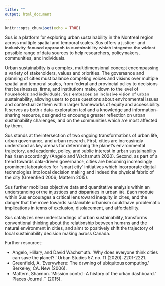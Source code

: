 ```yaml
---
title: ""
output: html_document
---
```


```r
knitr::opts_chunk$set(echo = TRUE)
```

Sus is a platform for exploring urban sustainability in the Montreal region across multiple spatial and temporal scales. Sus offers a justice- and inclusivity-focused approach to sustainability which integrates the widest possible range of data sources to help researchers, policymakers, communities, and individuals.

Urban sustainability is a complex, multidimensional concept encompassing a variety of stakeholders, values and priorities. The governance and planning of cities must balance competing voices and visions over multiple spatial and temporal scales, from federal and provincial policy to decisions that businesses, firms, and institutions make, down to the level of households and individuals. Sus embraces an inclusive vision of urban sustainability, allowing users to pose questions about environmental issues and contextualize them within larger frameworks of equity and accessibility. It serves as both a data-exploration tool and a knowledge and information-sharing resource, designed to encourage greater reflection on urban sustainability challenges, and on the communities which are most affected by them.

Sus stands at the intersection of two ongoing transformations of urban life, urban governance, and urban research. First, cities are increasingly understood as key arenas for determining the planet’s environmental trajectory, and academic, policy, and public interest in urban sustainability has risen accordingly (Angelo and Wachsmuth 2020). Second, as part of a trend towards data-driven governance, cities are becoming increasingly prominent laboratories for “smart city” initiatives which incorporate digital technologies into local decision making and indeed the physical fabric of the city (Greenfield 2006; Mattern 2015).

Sus further mobilizes objective data and quantitative analysis within an understanding of the injustices and disparities in urban life. Each module within Sus encourages a critical lens toward inequity in cities, and the danger that the move towards sustainable urbanism could have problematic implications in terms of exclusion, displacement, and affordability.

Sus catalyzes new understandings of urban sustainability, transforms conventional thinking about the relationship between humans and the natural environment in cities, and aims to positively shift the trajectory of local sustainability decision making across Canada.

Further resources:

<ul><li>Angelo, Hillary, and David Wachsmuth. 'Why does everyone think cities can save the planet?.' Urban Studies 57, no. 11 (2020): 2201-2221.</li>
<li>Greenfield, A. 'Everywhere: The dawning of ubiquitous computing.' Berkeley, CA. New (2006).</li>
<li>Mattern, Shannon. 'Mission control: A history of the urban dashboard.' Places Journal.¨ (2015).</li></ul>